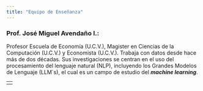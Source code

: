 ```yaml
---
title: "Equipo de Enseñanza"
---
```


### Prof. José Miguel Avendaño I.:

Profesor Escuela de Economía (U.C.V.), Magister en Ciencias de la Computación (U.C.V.) y Economista (U.C.V.). Trabaja con datos desde hace más de dos décadas. Sus investigaciones se centran en el uso del procesamiento del lenguaje natural (NLP), incluyendo los Grandes Modelos de Lenguaje (LLM´s), el cual es un campo de estudio del ***machine learning***.

|     |
|-----|
|     |
